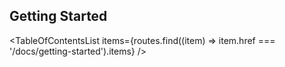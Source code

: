 
<Head>
  <title>{'Getting Started - Material React Table V3 Docs'}</title>
  <meta
    name="description"
    content="Getting Started with Material React Table"
  />
</Head>

## Getting Started

<TableOfContentsList
  items={routes.find((item) => item.href === '/docs/getting-started').items}
/>
